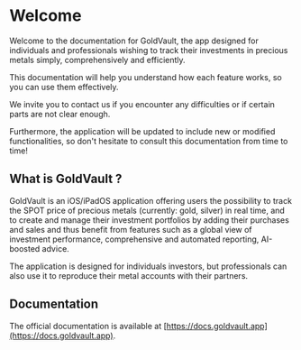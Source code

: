 # Welcome
 
Welcome to the documentation for GoldVault, the app designed for individuals and professionals wishing to track their investments in precious metals simply, comprehensively and efficiently. 

This documentation will help you understand how each feature works, so you can use them effectively. 

We invite you to contact us if you encounter any difficulties or if certain parts are not clear enough. 

Furthermore, the application will be updated to include new or modified functionalities, so don't hesitate to consult this documentation from time to time!

## What is GoldVault ?

GoldVault is an iOS/iPadOS application offering users the possibility to track the SPOT price of precious metals (currently: gold, silver) in real time, and to create and manage their investment portfolios by adding their purchases and sales and thus benefit from features such as a global view of investment performance, comprehensive and automated reporting, AI-boosted advice.

The application is designed for individuals investors, but professionals can also use it to reproduce their metal accounts with their partners.

## Documentation

The official documentation is available at [https://docs.goldvault.app](https://docs.goldvault.app).
